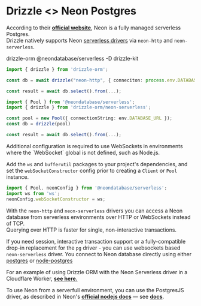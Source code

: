 
# Drizzle \<\> Neon Postgres
According to their **[official website](https://neon.tech)**, Neon is a fully managed serverless Postgres.  
Drizzle natively supports Neon [serverless drivers](https://github.com/neondatabase/serverless) via `neon-http` and `neon-serverless`.  

<Npm>
drizzle-orm @neondatabase/serverless
-D drizzle-kit
</Npm>

```typescript copy filename="index.ts"
import { drizzle } from 'drizzle-orm';

const db = await drizzle("neon-http", { conneciton: process.env.DATABASE_URL });

const result = await db.select().from(...);
```


```typescript copy filename="index.ts"
import { Pool } from '@neondatabase/serverless';
import { drizzle } from 'drizzle-orm/neon-serverless';

const pool = new Pool({ connectionString: env.DATABASE_URL });
const db = drizzle(pool)

const result = await db.select().from(...);
```
<Callout type="warning" emoji="⚙️">
  Additional configuration is required to use WebSockets in environments where the `WebSocket` global is not defined, such as Node.js.
  
  Add the `ws` and `bufferutil` packages to your project's dependencies, and set the `webSocketConstructor` config prior to creating a `Client` or `Pool` instance.

  ```typescript
  import { Pool, neonConfig } from '@neondatabase/serverless';
  import ws from 'ws';
  neonConfig.webSocketConstructor = ws;
  ```
</Callout>


With the `neon-http` and `neon-serverless` drivers you can access a Neon database from serverless environments over HTTP or WebSockets instead of TCP.  
Querying over HTTP is faster for single, non-interactive transactions.  

If you need session, interactive transaction support or a fully-compatible drop-in replacement for the `pg` driver - you can use websockets based `neon-serverless` driver.
You connect to Neon database directly using either [postgres](/docs/get-started-postgresql#postgresjs) or [node-postgres](/docs/get-started-postgresql/#node-postgres)

For an example of using Drizzle ORM with the Neon Serverless driver in a Cloudflare Worker, **[see here.](http://driz.link/neon-cf-ex)**

To use Neon from a serverfull environment, you can use the PostgresJS driver, as described in Neon's **[official nodejs docs](https://neon.tech/docs/guides/node)** — see **[docs](#postgresjs)**.
